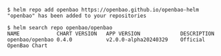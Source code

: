```shell-session
$ helm repo add openbao https://openbao.github.io/openbao-helm
"openbao" has been added to your repositories

$ helm search repo openbao/openbao
NAME            CHART VERSION   APP VERSION             DESCRIPTION
openbao/openbao 0.4.0           v2.0.0-alpha20240329    Official OpenBao Chart
```
